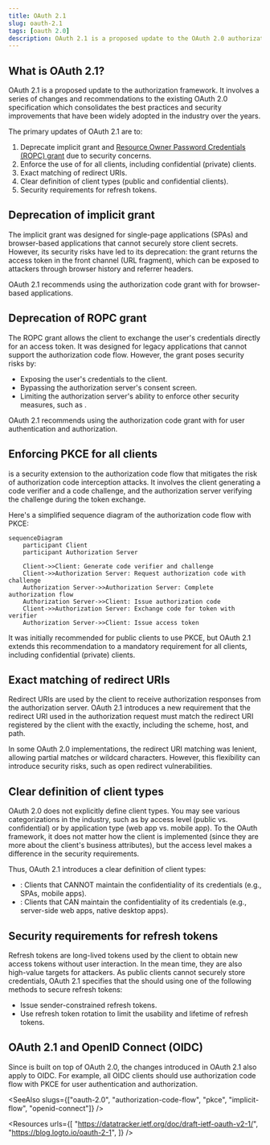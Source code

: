 ```yaml
---
title: OAuth 2.1
slug: oauth-2.1
tags: [oauth 2.0]
description: OAuth 2.1 is a proposed update to the OAuth 2.0 authorization framework that aims to improve security and usability by deprecating insecure flows and introducing new best practices.
---
```


## What is OAuth 2.1?

OAuth 2.1 is a proposed update to the <Ref slug="oauth-2.0" /> authorization framework. It involves a series of changes and recommendations to the existing OAuth 2.0 specification which consolidates the best practices and security improvements that have been widely adopted in the industry over the years.

The primary updates of OAuth 2.1 are to:

1. Deprecate <Ref slug="implicit-flow">implicit grant</Ref> and [Resource Owner Password Credentials (ROPC) grant](https://datatracker.ietf.org/doc/html/rfc6749#section-4.3) due to security concerns.
2. Enforce the use of <Ref slug="pkce" /> for all clients, including <Ref slug="client" headingId="confidential-clients">confidential (private) clients</Ref>.
3. Exact matching of <Ref slug="redirect-uri">redirect URIs</Ref>.
4. Clear definition of <Ref slug="client">client</Ref> types (public and confidential clients).
5. Security requirements for <Ref slug="refresh-token">refresh tokens</Ref>.

## Deprecation of implicit grant

The implicit grant was designed for single-page applications (SPAs) and browser-based applications that cannot securely store client secrets. However, its security risks have led to its deprecation: the grant returns the access token in the front channel (URL fragment), which can be exposed to attackers through browser history and referrer headers.

OAuth 2.1 recommends using the <Ref slug="authorization-code-flow">authorization code grant</Ref> with <Ref slug="pkce" /> for browser-based applications.

## Deprecation of ROPC grant

The ROPC grant allows the client to exchange the user's credentials directly for an access token. It was designed for legacy applications that cannot support the authorization code flow. However, the grant poses security risks by:

- Exposing the user's credentials to the client.
- Bypassing the authorization server's consent screen.
- Limiting the authorization server's ability to enforce other security measures, such as <Ref slug="mfa" />.

OAuth 2.1 recommends using the <Ref slug="authorization-code-flow">authorization code grant</Ref> with <Ref slug="pkce" /> for user authentication and authorization.

## Enforcing PKCE for all clients

<Ref slug="pkce" /> is a security extension to the authorization code flow that mitigates the risk of authorization code interception attacks. It involves the client generating a code verifier and a code challenge, and the authorization server verifying the challenge during the token exchange.

Here's a simplified sequence diagram of the authorization code flow with PKCE:

```mermaid
sequenceDiagram
    participant Client
    participant Authorization Server

    Client->>Client: Generate code verifier and challenge
    Client->>Authorization Server: Request authorization code with challenge
    Authorization Server->>Authorization Server: Complete authorization flow
    Authorization Server->>Client: Issue authorization code
    Client->>Authorization Server: Exchange code for token with verifier
    Authorization Server->>Client: Issue access token
```

It was initially recommended for <Ref slug="client" headingId="public-clients">public clients</Ref> to use PKCE, but OAuth 2.1 extends this recommendation to a mandatory requirement for all clients, including <Ref slug="client" headingId="confidential-clients">confidential (private) clients</Ref>.

## Exact matching of redirect URIs

<Ref slug="redirect-uri">Redirect URIs</Ref> are used by the client to receive authorization responses from the authorization server. OAuth 2.1 introduces a new requirement that the redirect URI used in the authorization request must match the redirect URI registered by the client with the <Ref slug="authorization-server" /> exactly, including the scheme, host, and path.

In some OAuth 2.0 implementations, the redirect URI matching was lenient, allowing partial matches or wildcard characters. However, this flexibility can introduce security risks, such as open redirect vulnerabilities.

## Clear definition of client types

OAuth 2.0 does not explicitly define client types. You may see various categorizations in the industry, such as by access level (public vs. confidential) or by application type (web app vs. mobile app). To the OAuth framework, it does not matter how the client is implemented (since they are more about the client's business attributes), but the access level makes a difference in the security requirements.

Thus, OAuth 2.1 introduces a clear definition of client types:

- <Ref slug="client" headingId="public-clients" />: Clients that CANNOT maintain the confidentiality of its credentials (e.g., SPAs, mobile apps).
- <Ref slug="client" headingId="confidential-clients" />: Clients that CAN maintain the confidentiality of its credentials (e.g., server-side web apps, native desktop apps).

## Security requirements for refresh tokens

<Ref slug="refresh-token">Refresh tokens</Ref> are long-lived tokens used by the client to obtain new access tokens without user interaction. In the mean time, they are also high-value targets for attackers. As public clients cannot securely store credentials, OAuth 2.1 specifies that the <Ref slug="authorization-server" /> should using one of the following methods to secure refresh tokens:

- Issue <Ref slug="refresh-token" headingId="sender-constrained-refresh-tokens">sender-constrained refresh tokens</Ref>.
- Use <Ref slug="refresh-token" headingId="refresh-token-rotation">refresh token rotation</Ref> to limit the usability and lifetime of refresh tokens.

## OAuth 2.1 and OpenID Connect (OIDC)

Since <Ref slug="openid-connect" /> is built on top of OAuth 2.0, the changes introduced in OAuth 2.1 also apply to OIDC. For example, all OIDC clients should use authorization code flow with PKCE for user authentication and authorization.

<SeeAlso slugs={["oauth-2.0", "authorization-code-flow", "pkce", "implicit-flow", "openid-connect"]} />

<Resources
  urls={[
    "https://datatracker.ietf.org/doc/draft-ietf-oauth-v2-1/",
    "https://blog.logto.io/oauth-2-1",
  ]}
/>
